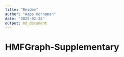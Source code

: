 ```yaml
---
title: "Readme"
author: "Aapo Korhonen"
date: "2025-02-24"
output: md_document
---
```



# HMFGraph-Supplementary


